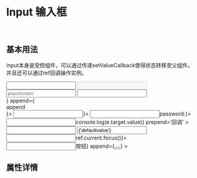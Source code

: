 

<Meta title='ENTRY|Input 输入框' component={Input} />

<br/>

# Input 输入框
<br/>

## 基本用法

input本身是受控组件，可以通过传递setValueCallback使得状态转移至父组件。并且还可以通过ref回调操作实例。

<Preview>
<Story name='input1'> 
    <div>
        <Input></Input>
        <Input  prepend='disabled' disabled></Input>
        <Input  placeholder='placeholder'></Input>
        <Input  prepend={<div><Icon icon='search'></Icon></div>} append={<div>append</div>}></Input>
        <Input  prepend={'prepandstr'} append={<div><Icon icon='search'></Icon></div>}></Input>
        <Input  type='password' prepend={<span>password:</span>}></Input>
        <Input callback={(e)=>console.log(e.target.value)}  prepend='回调' ></Input>
        <Input  append='默认值' defaultValue="我是默认值" ></Input>
        <Input  value={'defaultvalue'}></Input>
        <Input prepend='focus' refcallback={(ref)=>ref.current.focus()}></Input>
        <Input prepend={<Button>按钮</Button>} append={<Button><Icon icon='search'></Icon></Button>} ></Input>
    </div>
</Story>
</Preview>




## 属性详情

<Props of={Input} />